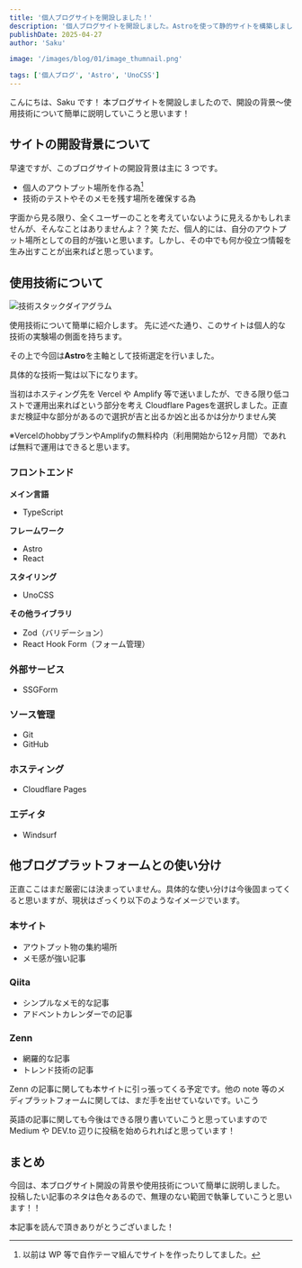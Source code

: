 ```yaml
---
title: '個人ブログサイトを開設しました！'
description: '個人ブログサイトを開設しました。Astroを使って静的サイトを構築しました。'
publishDate: 2025-04-27
author: 'Saku'

image: '/images/blog/01/image_thumnail.png'

tags: ['個人ブログ', 'Astro', 'UnoCSS']
---
```


こんにちは、Saku です！
本ブログサイトを開設しましたので、開設の背景〜使用技術について簡単に説明していこうと思います！

## サイトの開設背景について

早速ですが、このブログサイトの開設背景は主に 3 つです。

- 個人のアウトプット場所を作る為[^1]
- 技術のテストやそのメモを残す場所を確保する為

字面から見る限り、全くユーザーのことを考えていないように見えるかもしれませんが、そんなことはありませんよ？？笑
ただ、個人的には、自分のアウトプット場所としての目的が強いと思います。しかし、その中でも何か役立つ情報を生み出すことが出来ればと思っています。

[^1]: 以前は WP 等で自作テーマ組んでサイトを作ったりしてました。

## 使用技術について

![技術スタックダイアグラム](/images/blog/01/img_diagrams.avif)

使用技術について簡単に紹介します。
先に述べた通り、このサイトは個人的な技術の実験場の側面を持ちます。

その上で今回は**Astro**を主軸として技術選定を行いました。

具体的な技術一覧は以下になります。

当初はホスティング先を Vercel や Amplify 等で迷いましたが、できる限り低コストで運用出来ればという部分を考え Cloudflare Pagesを選択しました。正直まだ検証中な部分があるので選択が吉と出るか凶と出るかは分かりません笑

※VercelのhobbyプランやAmplifyの無料枠内（利用開始から12ヶ月間）であれば無料で運用はできると思います。

### フロントエンド

**メイン言語**

- TypeScript

**フレームワーク**

- Astro
- React

**スタイリング**

- UnoCSS

**その他ライブラリ**

- Zod（バリデーション）
- React Hook Form（フォーム管理）

### 外部サービス

- SSGForm

### ソース管理

- Git
- GitHub

### ホスティング

- Cloudflare Pages

### エディタ

- Windsurf

## 他ブログプラットフォームとの使い分け

正直ここはまだ厳密には決まっていません。具体的な使い分けは今後固まってくると思いますが、現状はざっくり以下のようなイメージでいます。

### 本サイト

- アウトプット物の集約場所
- メモ感が強い記事

### Qiita

- シンプルなメモ的な記事
- アドベントカレンダーでの記事

### Zenn

- 網羅的な記事
- トレンド技術の記事

Zenn の記事に関しても本サイトに引っ張ってくる予定です。他の note 等のメディプラットフォームに関しては、まだ手を出せていないです。いこう

英語の記事に関しても今後はできる限り書いていこうと思っていますので Medium や DEV.to 辺りに投稿を始められればと思っています！

## まとめ

今回は、本ブログサイト開設の背景や使用技術について簡単に説明しました。
投稿したい記事のネタは色々あるので、無理のない範囲で執筆していこうと思います！！

本記事を読んで頂きありがとうございました！
